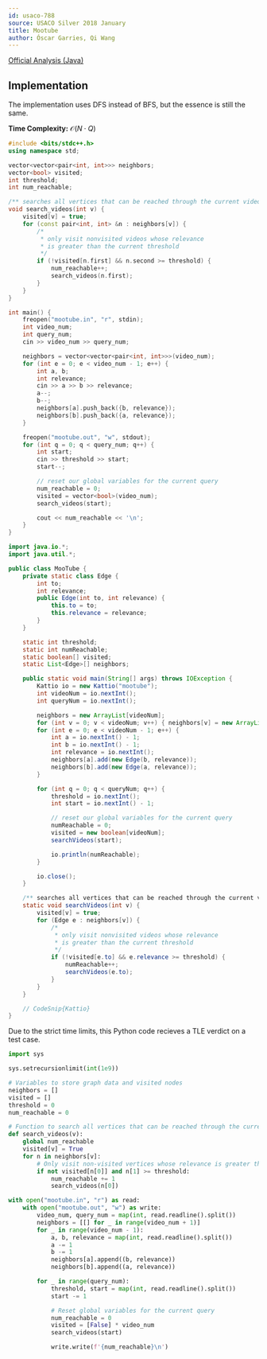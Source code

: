 ```yaml
---
id: usaco-788
source: USACO Silver 2018 January
title: Mootube
author: Óscar Garries, Qi Wang
---
```


[Official Analysis (Java)](http://www.usaco.org/current/data/sol_mootube_silver_jan18.html)

## Implementation

The implementation uses DFS instead of BFS, but the essence is still the same.

**Time Complexity:** $\mathcal{O}(N \cdot Q)$

<LanguageSection>
<CPPSection>

```cpp
#include <bits/stdc++.h>
using namespace std;

vector<vector<pair<int, int>>> neighbors;
vector<bool> visited;
int threshold;
int num_reachable;

/** searches all vertices that can be reached through the current video v */
void search_videos(int v) {
	visited[v] = true;
	for (const pair<int, int> &n : neighbors[v]) {
		/*
		 * only visit nonvisited videos whose relevance
		 * is greater than the current threshold
		 */
		if (!visited[n.first] && n.second >= threshold) {
			num_reachable++;
			search_videos(n.first);
		}
	}
}

int main() {
	freopen("mootube.in", "r", stdin);
	int video_num;
	int query_num;
	cin >> video_num >> query_num;

	neighbors = vector<vector<pair<int, int>>>(video_num);
	for (int e = 0; e < video_num - 1; e++) {
		int a, b;
		int relevance;
		cin >> a >> b >> relevance;
		a--;
		b--;
		neighbors[a].push_back({b, relevance});
		neighbors[b].push_back({a, relevance});
	}

	freopen("mootube.out", "w", stdout);
	for (int q = 0; q < query_num; q++) {
		int start;
		cin >> threshold >> start;
		start--;

		// reset our global variables for the current query
		num_reachable = 0;
		visited = vector<bool>(video_num);
		search_videos(start);

		cout << num_reachable << '\n';
	}
}
```

</CPPSection>
<JavaSection>

```java
import java.io.*;
import java.util.*;

public class MooTube {
	private static class Edge {
		int to;
		int relevance;
		public Edge(int to, int relevance) {
			this.to = to;
			this.relevance = relevance;
		}
	}

	static int threshold;
	static int numReachable;
	static boolean[] visited;
	static List<Edge>[] neighbors;

	public static void main(String[] args) throws IOException {
		Kattio io = new Kattio("mootube");
		int videoNum = io.nextInt();
		int queryNum = io.nextInt();

		neighbors = new ArrayList[videoNum];
		for (int v = 0; v < videoNum; v++) { neighbors[v] = new ArrayList<>(); }
		for (int e = 0; e < videoNum - 1; e++) {
			int a = io.nextInt() - 1;
			int b = io.nextInt() - 1;
			int relevance = io.nextInt();
			neighbors[a].add(new Edge(b, relevance));
			neighbors[b].add(new Edge(a, relevance));
		}

		for (int q = 0; q < queryNum; q++) {
			threshold = io.nextInt();
			int start = io.nextInt() - 1;

			// reset our global variables for the current query
			numReachable = 0;
			visited = new boolean[videoNum];
			searchVideos(start);

			io.println(numReachable);
		}

		io.close();
	}

	/** searches all vertices that can be reached through the current video v */
	static void searchVideos(int v) {
		visited[v] = true;
		for (Edge e : neighbors[v]) {
			/*
			 * only visit nonvisited videos whose relevance
			 * is greater than the current threshold
			 */
			if (!visited[e.to] && e.relevance >= threshold) {
				numReachable++;
				searchVideos(e.to);
			}
		}
	}

	// CodeSnip{Kattio}
}
```

</JavaSection>
<PySection>

<Warning>
Due to the strict time limits, this Python code recieves a TLE verdict on a test case.
</Warning>

```python
import sys

sys.setrecursionlimit(int(1e9))

# Variables to store graph data and visited nodes
neighbors = []
visited = []
threshold = 0
num_reachable = 0

# Function to search all vertices that can be reached through the current vertex v
def search_videos(v):
	global num_reachable
	visited[v] = True
	for n in neighbors[v]:
		# Only visit non-visited vertices whose relevance is greater than the current threshold
		if not visited[n[0]] and n[1] >= threshold:
			num_reachable += 1
			search_videos(n[0])

with open("mootube.in", "r") as read:
	with open("mootube.out", "w") as write:
		video_num, query_num = map(int, read.readline().split())
		neighbors = [[] for _ in range(video_num + 1)]
		for _ in range(video_num - 1):
			a, b, relevance = map(int, read.readline().split())
			a -= 1
			b -= 1
			neighbors[a].append((b, relevance))
			neighbors[b].append((a, relevance))

		for _ in range(query_num):
			threshold, start = map(int, read.readline().split())
			start -= 1

			# Reset global variables for the current query
			num_reachable = 0
			visited = [False] * video_num
			search_videos(start)

			write.write(f'{num_reachable}\n')

```

</PySection>
</LanguageSection>
